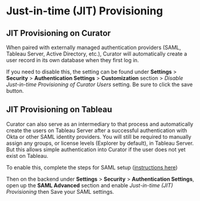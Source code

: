 # Just-in-time (JIT) Provisioning

## JIT Provisioning on Curator

When paired with externally managed authentication providers (SAML, Tableau Server, Active Directory, etc.), Curator will
automatically create a user record in its own database when they first log in.

If you need to disable this, the setting can be found under **Settings** > **Security** > **Authentication Settings** >
**Customization** section > *Disable Just-in-time Provisioning of Curator Users* setting.  Be sure to click the save button.

## JIT Provisioning on Tableau

Curator can also serve as an intermediary to that process and automatically create the users on Tableau Server after a
successful authentication with Okta or other SAML identity providers.  You will still be required to manually assign any
groups, or license levels (Explorer by default), in Tableau Server.  But this allows simple authentication into Curator if
the user does not yet exist on Tableau.

To enable this, complete the steps for SAML setup ([instructions here](https://curator.interworks.com/page/kb/setupauthentication/okta-saml/1121))

Then on the backend under **Settings** > **Security** > **Authentication Settings**, open up the **SAML Advanced** section
and enable *Just-in-time (JIT) Provisioning* then Save your SAML settings.
